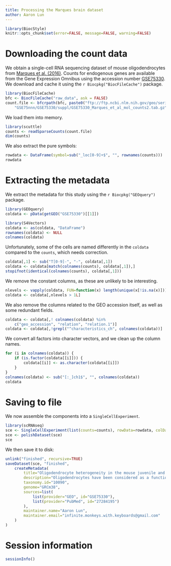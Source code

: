 ```yaml
---
title: Processing the Marques brain dataset
author: Aaron Lun
---
```


```r
library(BiocStyle)
knitr::opts_chunk$set(error=FALSE, message=FALSE, warning=FALSE)
```

# Downloading the count data

We obtain a single-cell RNA sequencing dataset of mouse oligodendrocytes from [Marques et al. (2016)](https://doi.org/10.1126/science.aaf6463).
Counts for endogenous genes are available from the Gene Expression Omnibus
using the accession number [GSE75330](https://www.ncbi.nlm.nih.gov/geo/query/acc.cgi?acc=GSE75330).
We download and cache it using the `r Biocpkg("BiocFileCache")` package.

```r
library(BiocFileCache)
bfc <- BiocFileCache("raw_data", ask = FALSE)
count.file <- bfcrpath(bfc, paste0("ftp://ftp.ncbi.nlm.nih.gov/geo/series/",
    "GSE75nnn/GSE75330/suppl/GSE75330_Marques_et_al_mol_counts2.tab.gz"))
```

We load them into memory.

```r
library(scuttle)
counts <- readSparseCounts(count.file)
dim(counts)
```

We also extract the pure symbols:

```r
rowdata <- DataFrame(symbol=sub("_loc[0-9]+$", "", rownames(counts)))
rowdata
```

# Extracting the metadata

We extract the metadata for this study using the `r Biocpkg("GEOquery")` package.

```r
library(GEOquery)
coldata <- pData(getGEO("GSE75330")[[1]])

library(S4Vectors)
coldata <- as(coldata, "DataFrame")
rownames(coldata) <- NULL
colnames(coldata)
```

Unfortunately, some of the cells are named differently in the `coldata` compared to the `counts`, which needs correction.

```r
coldata[,1] <- sub("T[0-9]-", "-", coldata[,1])
coldata <- coldata[match(colnames(counts), coldata[,1]),]
stopifnot(identical(colnames(counts), coldata[,1]))
```

We remove the constant columns, as these are unlikely to be interesting.

```r
nlevels <- vapply(coldata, FUN=function(x) length(unique(x[!is.na(x)])), 1L)
coldata <- coldata[,nlevels > 1L]
```

We also remove the columns related to the GEO accession itself, as well as some redundant fields.

```r
coldata <- coldata[,! colnames(coldata) %in%
    c("geo_accession", "relation", "relation.1")]
coldata <- coldata[,!grepl("^characteristics_ch", colnames(coldata))]
```

We convert all factors into character vectors, and we clean up the column names.

```r
for (i in colnames(coldata)) {
    if (is.factor(coldata[[i]])) {
        coldata[[i]] <- as.character(coldata[[i]])
    }
}
colnames(coldata) <- sub("[:_]ch1$", "", colnames(coldata))
coldata
```

# Saving to file 

We now assemble the components into a `SingleCellExperiment`.

```r
library(scRNAseq)
sce <- SingleCellExperiment(list(counts=counts), rowData=rowdata, colData=coldata)
sce <- polishDataset(sce)
sce
```

We then save it to disk:

```r
unlink("finished", recursive=TRUE)
saveDataset(sce, "finished",
    createMetadata(
        title="Oligodendrocyte heterogeneity in the mouse juvenile and adult central nervous system",
        description="Oligodendrocytes have been considered as a functionally homogeneous population in the central nervous system (CNS). We performed single-cell RNA sequencing on 5072 cells of the oligodendrocyte lineage from 10 regions of the mouse juvenile and adult CNS. Thirteen distinct populations were identified, 12 of which represent a continuum from Pdgfra(+) oligodendrocyte precursor cells (OPCs) to distinct mature oligodendrocytes. Initial stages of differentiation were similar across the juvenile CNS, whereas subsets of mature oligodendrocytes were enriched in specific regions in the adult brain. Newly formed oligodendrocytes were detected in the adult CNS and were responsive to complex motor learning. A second Pdgfra(+) population, distinct from OPCs, was found along vessels. Our study reveals the dynamics of oligodendrocyte differentiation and maturation, uncoupling them at a transcriptional level and highlighting oligodendrocyte heterogeneity in the CNS.",
        taxonomy.id="10090",
        genome="GRCm38",
        sources=list(
            list(provider="GEO", id="GSE75330"),
            list(provider="PubMed", id="27284195")
        ),
        maintainer.name="Aaron Lun",
        maintainer.email="infinite.monkeys.with.keyboards@gmail.com"
    )
)
```

# Session information

```r
sessionInfo()
```
